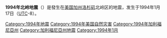 {{noteTA |G1=Earthquake }}
{{Infobox earthquake
|title= 北岭地震
|image=FEMA - 1681 - Photograph by FEMA News Photo taken on 01-17-1994 in California.jpg
|imagecaption=在地震-{}-中倒塌的建筑物
|震中图=California
|震中图纬度=34.207
|震中图经度=-118.535
|date={{Startdate|1994|Jan|17}}
|origintime= 04:31 [[Pacific_Time_Zone|PST]] (12:30 [[UTC|UTC]])
|magnitude= 6.7 [[矩震級|M<sub>w</sub>]]
|depth= 19.0公里
|location={{Coord|34.207|N|118.535|W|display=inline, title}}
|countries affected=美國加州南部
|intensity = [[麥加利地震烈度|IX - Violent]]
|PGA = 1.7[[peak_ground_acceleration|''g'']]
|casualties=57人死亡<br />超过8,700人受伤
}}
'''1994年北岭地震'''（{{lang-en|1994 Northridge earthquake}}）是發生在[[美国|美国]][[加州|加州]][[洛杉矶|洛杉矶]]北岭区的地震，发生于1994年1月17日（[[协调世界时|UTC]]-8）。

{{1994年地震}}

[[Category:1994年地震|Category:1994年地震]]
[[Category:1994年美国自然灾害|Category:1994年美国自然灾害]]
[[Category:1994年加利福尼亞州|Category:1994年加利福尼亞州]]
[[Category:加利福尼亞州地震|Category:加利福尼亞州地震]]
[[Category:1994年1月|Category:1994年1月]]

{{Earthquake-stub}}